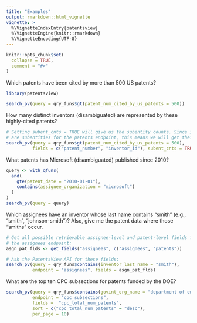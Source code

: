 ```yaml
---
title: "Examples"
output: rmarkdown::html_vignette
vignette: >
  %\VignetteIndexEntry{patentsview}
  %\VignetteEngine{knitr::rmarkdown}
  %\VignetteEncoding{UTF-8}
---
```


```r
knitr::opts_chunk$set(
  collapse = TRUE,
  comment = "#>"
)
```

Which patents have been cited by more than 500 US patents?

```r
library(patentsview)

search_pv(query = qry_funs$gt(patent_num_cited_by_us_patents = 500))
```

How many distinct inventors (disambiguated) are represented by these highly-cited patents?

```r
# Setting subent_cnts = TRUE will give us the subentity counts. Since inventors 
# are subentities for the patents endpoint, this means we will get their counts.
search_pv(query = qry_funs$gt(patent_num_cited_by_us_patents = 500),
          fields = c("patent_number", "inventor_id"), subent_cnts = TRUE)
```

What patents has Microsoft (disambiguated) published since 2010?

```r
query <- with_qfuns(
  and(
    gte(patent_date = "2010-01-01"),
    contains(assignee_organization = "microsoft")
  )
)
search_pv(query = query)
```

Which assignees have an inventor whose last name contains "smith" (e.g., "smith", "johnson-smith")? Also, give me the patent data where those "smiths" occur.

```r
# Get all possible retrievable assignee-level and patent-level fields for 
# the assignees endpoint:
asgn_pat_flds <- get_fields("assignees", c("assignees", "patents"))

# Ask the PatentsView API for these fields:
search_pv(query = qry_funs$contains(inventor_last_name = "smith"), 
          endpoint = "assignees", fields = asgn_pat_flds)
```

What are the top ten CPC subsections for patents funded by the DOE?

```r
search_pv(query = qry_funs$contains(govint_org_name = "department of energy"), 
          endpoint = "cpc_subsections", 
          fields =  "cpc_total_num_patents",
          sort = c("cpc_total_num_patents" = "desc"), 
          per_page = 10)
```